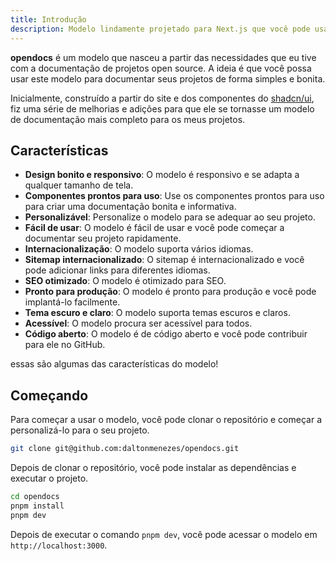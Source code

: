 ```yaml
---
title: Introdução
description: Modelo lindamente projetado para Next.js que você pode usar para seus projetos gratuitamente com suporte a site, blog e documentações. Acessível. Personalizável. Código aberto.
---
```


**opendocs** é um modelo que nasceu a partir das necessidades que eu tive com a documentação de projetos open source.
A ideia é que você possa usar este modelo para documentar seus projetos de forma simples e bonita.

Inicialmente, construído a partir do site e dos componentes do [shadcn/ui](https://ui.shadcn.com/), fiz uma série de melhorias e adições para que ele se tornasse um modelo de documentação mais completo para os meus projetos.

## Características

- **Design bonito e responsivo**: O modelo é responsivo e se adapta a qualquer tamanho de tela.
- **Componentes prontos para uso**: Use os componentes prontos para uso para criar uma documentação bonita e informativa.
- **Personalizável**: Personalize o modelo para se adequar ao seu projeto.
- **Fácil de usar**: O modelo é fácil de usar e você pode começar a documentar seu projeto rapidamente.
- **Internacionalização**: O modelo suporta vários idiomas.
- **Sitemap internacionalizado**: O sitemap é internacionalizado e você pode adicionar links para diferentes idiomas.
- **SEO otimizado**: O modelo é otimizado para SEO.
- **Pronto para produção**: O modelo é pronto para produção e você pode implantá-lo facilmente.
- **Tema escuro e claro**: O modelo suporta temas escuros e claros.
- **Acessível**: O modelo procura ser acessível para todos.
- **Código aberto**: O modelo é de código aberto e você pode contribuir para ele no GitHub.

essas são algumas das características do modelo!

## Começando

Para começar a usar o modelo, você pode clonar o repositório e começar a personalizá-lo para o seu projeto.

```bash
git clone git@github.com:daltonmenezes/opendocs.git
```

Depois de clonar o repositório, você pode instalar as dependências e executar o projeto.

```bash
cd opendocs
pnpm install
pnpm dev
```

Depois de executar o comando `pnpm dev`, você pode acessar o modelo em `http://localhost:3000`.
